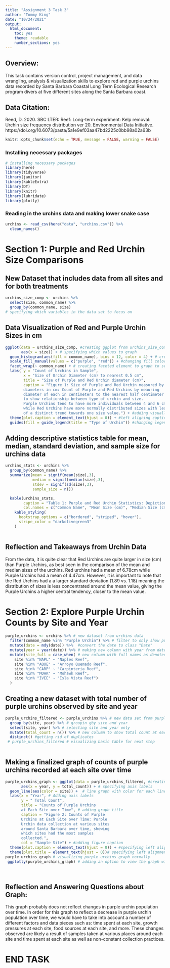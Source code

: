 ```yaml
---
title: "Assignment 3 Task 3"
author: "Tommy King"
date: "10/24/2021"
output: 
  html_document: 
    toc: yes
    theme: readable
    number_sections: yes
---
```

## Overview: 
This task contains version control, project management, and data wrangling, analysis & visualization skills to explore red and purple urchins data recorded by Santa Barbara Coastal Long Term Ecological Research program divers at five different sites along the Santa Barbara coast. 

## Data Citation: 
Reed, D. 2020. SBC LTER: Reef: Long-term experiment: Kelp removal: Urchin size frequency distribution ver 20. Environmental Data Initiative. https://doi.org/10.6073/pasta/5a1e9ef03aa47bd2225c0bb98a02a63b

```r
knitr::opts_chunk$set(echo = TRUE, message = FALSE, warning = FALSE)
```

### Installing necessary packages 
```r
# installing necessary packages
library(here)
library(tidyverse)
library(janitor)
library(kableExtra)
library(DT)
library(knitr)
library(lubridate)
library(plotly)
```

### Reading in the urchins data and making lower snake case
```r
urchins <- read_csv(here("data", "urchins.csv")) %>% 
  clean_names()
```

# Section 1: Purple and Red Urchin Size Comparisons
## New Dataset that includes data from all sites and for both treatments 
```r
urchins_size_comp <- urchins %>% 
  select(size, common_name) %>% 
  group_by(common_name, size) 
# specifying which variables in the data set to focus on
```

## Data Visualization of Red and Purple Urchin Sizes in cm
```r
ggplot(data = urchins_size_comp, #creating ggplot from urchins_size_comp
       aes(x = size)) + # specifying which values to graph
  geom_histogram(aes(fill = common_name), bins = 12, color = 4) + # creating a histogram with color by the type of urchin, 12 bins per urchin, with a distinct border
  scale_fill_manual(values = c("purple", "red")) + #changing fill colors to match urchin name
  facet_wrap(~ common_name) + # creating faceted element to graph to separate by name of urchin
  labs( y = "Count of Urchins in Sample", 
        x = "Size of Urchin Diameter (cm) to nearest 0.5 cm",
        title = "Size of Purple and Red Urchin diameter (cm)", 
        caption = "Figure 1: Size of Purple and Red Urchin measured by
        diameters in cm: Count of Purple and Red Urchins by meauring
        diameter of each in centimeters to the nearest half centimeter
        to show relationship between type of urchin and size. 
        Purple Urchins tend to have more individuals between 4 and 6 cm,
        while Red Urchins have more normally distributed sizes with less
        of a distinct trend towards one size value.") + #adding visually appealing details for axis and titles and caption
  theme(plot.caption = element_text(hjust = 0)) + #left aligning caption
  guides(fill = guide_legend(title = "Type of Urchin")) #changing legend title
```

## Adding descriptive statistics table for mean, median, standard deviation, and sample size for urchins data
```r
urchins_stats <- urchins %>% 
  group_by(common_name) %>% 
  summarize(mean = signif(mean(size),3), 
            median = signif(median(size),3), 
            stdev = signif(sd(size),3), 
            sample_size = n())

  kable(urchins_stats, 
        caption = "Table 1: Purple and Red Urchin Statistics: Depiction of important statistics for population samples of Red and Purple Urchins along the Santa Barbara coast.", 
        col.names = c("Common Name", "Mean Size (cm)", "Median Size (cm)", "Standard Deviation (cm)", "Sample Size (total number of urchins)")) %>% 
    kable_styling(
      bootstrap_options = c("bordered", "striped", "hover"), 
      stripe_color = "darkolivegreen3"
    )
    

```

## Reflection and Takeaways from Urchin Data
From the data, it is quite clear that Red Urchins are quite larger in size (cm) than Purple Urchins, as best seen in the comparison of the mean and median sizes of the urchins. Red urchins had a mean of 6.78cm while Purple Urchins had a mean of 4.47cm. However, it is important to note that the Red Urchins had a a larger standard deviation (1.89 vs. 1.18) meaning the distribution of sizes is less concentrated around the mean value, giving the Purple Urchins a higher central tendency, closer to the mean value.

# Section 2: Explore Purple Urchin Counts by Site and Year
```r
purple_urchins <- urchins %>% # new dataset from urchins data
  filter(common_name %in% "Purple Urchin") %>% # filter to only show purple urchins
  mutate(date = mdy(date)) %>%  #convert the date to class "Date"
  mutate(year = year(date)) %>% # making new column with year from date
  mutate(site_full = case_when( # new column with full names as denoted below
    site %in% "NAPL" ~ "Naples Reef", 
    site %in% "AQUE" ~ "Arroyo Quemado Reef", 
    site %in% "CARP" ~ "Carpinteria Reef", 
    site %in% "MOHK" ~ "Mohawk Reef", 
    site %in% "IVEE" ~ "Isla Vista Reef")
  )


```

## Creating a new dataset with total number of purple urchins observed by site and year
```r
purple_urchins_filtered <- purple_urchins %>% # new data set from purple urchins
  group_by(site, year) %>% # groupin gby site and year
  select(site, year) %>% # selecting site and year only
  mutate(total_count = n()) %>% # new column to show total count at each site per year
  distinct() #getting rid of duplicates
 # purple_urchins_filtered # visualizing basic table for next step
  
```

## Making a finalized graph of counts of purple urchins recorded at each site over time
```r
purple_urchins_graph <- ggplot(data = purple_urchins_filtered, #creating a new graph from filtered purple urchins
       aes(x = year, y = total_count)) + # specifying axis labels
  geom_line(aes(color = site)) +  # line graph with color for each line as the sample site
  labs(x = "Year", # Adding axis labels
       y = " Total Count", 
       title = "Counts of Purple Urchins 
       at Each Site over Time", # adding graph title
       caption = "Figure 2: Counts of Purple 
       Urchins at Each Site over Time: Purple
       Urchin data collection at various sites
       around Santa Barbara over time, showing
       which sites had the most samples
       collected.", 
       col = "Sample Site") + #adding figure caption
  theme(plot.caption = element_text(hjust = 0)) + #specifying left alignment 
  theme(plot.title = element_text(hjust = 0))# specifying left alignment
purple_urchins_graph # visualizing purple urchins graph normally
 ggplotly(purple_urchins_graph) # adding an option to view the graph with plotly for more readability
   
 
```

## Reflection and Answering Questions about Graph: 
This graph probably does not reflect changes in purple urchin population over time. In order for this graph to reflect a decrease in purple urchin population over time, we would have to take into account a number of different factors and data pieces such as: time spent at each site, growth pressures at each site, food sources at each site, and more. These changes observed are likely a result of samples taken at various places around each site and time spent at each site as well as non-constant collection practices. 


# END TASK
